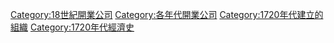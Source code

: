 {{EstcatDecadeType|17|2|18|公司|Companies|n=開業}}
[[Category:18世紀開業公司|Category:18世紀開業公司]]
[[Category:各年代開業公司|Category:各年代開業公司]]
[[Category:1720年代建立的組織|Category:1720年代建立的組織]]
[[Category:1720年代經濟史|Category:1720年代經濟史]]
